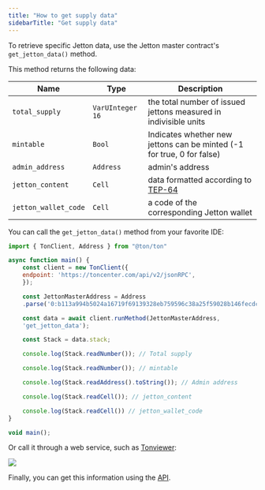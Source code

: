 ```yaml
---
title: "How to get supply data"
sidebarTitle: "Get supply data"
---
```



To retrieve specific Jetton data, use the Jetton master contract's `get_jetton_data()` method.

This method returns the following data:

| Name                 | Type             | Description                                                                                                               |
| -------------------- | ---------------- | ------------------------------------------------------------------------------------------------------------------------- |
| `total_supply`       | `VarUInteger 16` | the total number of issued jettons measured in indivisible units                                                          |
| `mintable`           | `Bool`           | Indicates whether new jettons can be minted (-1 for true, 0 for false)                                                    |
| `admin_address`      | `Address`        | admin's address                                                                                                           |
| `jetton_content`     | `Cell`           | data formatted according to [TEP-64](https://github.com/ton-blockchain/TEPs/blob/master/text/0064-token-data-standard.md) |
| `jetton_wallet_code` | `Cell`           | a code of the corresponding Jetton wallet                                                                                 |

You can call the `get_jetton_data()` method from your favorite IDE:

```javascript
import { TonClient, Address } from "@ton/ton"

async function main() {
    const client = new TonClient({
    endpoint: 'https://toncenter.com/api/v2/jsonRPC',
    });

    const JettonMasterAddress = Address
    .parse('0:b113a994b5024a16719f69139328eb759596c38a25f59028b146fecdc3621dfe');

    const data = await client.runMethod(JettonMasterAddress,
    'get_jetton_data');

    const Stack = data.stack;

    console.log(Stack.readNumber()); // Total supply

    console.log(Stack.readNumber()); // mintable

    console.log(Stack.readAddress().toString()); // Admin address

    console.log(Stack.readCell()); // jetton_content

    console.log(Stack.readCell()) // jetton_wallet_code
}

void main();
```

Or call it through a web service, such as [Tonviewer](https://tonviewer.com/EQDmVdCZ2SALvyfCDVlPLr0hoPhUxgjNFtTAxemz9V_C5wbN?section=method):

<Image
  src="/resources/images/tonviewer/jetton-data.png"
  darkSrc="/resources/images/tonviewer/jetton-data-dark.png"
/>

Finally, you can get this information using the [API](/ecosystem/api/overview).
